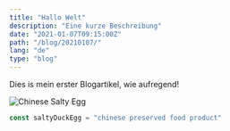```yaml
---
title: "Hallo Welt"
description: "Eine kurze Beschreibung"
date: "2021-01-07T09:15:00Z"
path: "/blog/20210107/"
lang: "de"
type: "blog"
---
```


Dies is mein erster Blogartikel, wie aufregend!

![Chinese Salty Egg](./salty_egg.jpg)

```js
const saltyDuckEgg = "chinese preserved food product"
```
